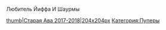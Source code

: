 



{{Инфобокс_для_пуперов|другие_ники = Шаурма |сферы_творчества = RYTP, Furry Fandom|год_начала = 2017|имя_фамилия = Ян Артановский|дата_рождения = 2004. 16 декабря|место_проживания = Антрацит |ссылки = Канал https://www.youtube.com/channel/UCzuz6U-JY4tt_dZfS9fnMZQ?view_as=subscriber}}
Любитель Йиффа И Шаурмы

[[Файл:Шаурма.jpg|thumb|Старая Ава 2017-2018|204x204px]]
[[Категория:Пуперы]]
